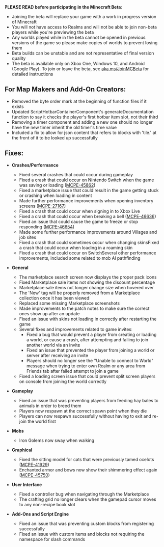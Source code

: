 **PLEASE READ before participating in the Minecraft Beta**:

-   Joining the beta will replace your game with a work in progress version of Minecraft
-   You will not have access to Realms and will not be able to join non-beta players while you're previewing the beta
-   Any worlds played while in the beta cannot be opened in previous versions of the game so please make copies of worlds to prevent losing them
-   Beta builds can be unstable and are not representative of final version quality
-   The beta is available only on Xbox One, Windows 10, and Android (Google Play). To join or leave the beta, see [aka.ms/JoinMCBeta](https://aka.ms/JoinMCBeta) for detailed instructions

## For Map Makers and Add-On Creators:

-   Removed the byte order mark at the beginning of function files if it exists
-   Updated ScriptHotbarContainerComponent's generateDocumentation function to say it checks the player's first hotbar item slot, not their third
-   Removing a timer component and adding a new one should no longer have the new timer inherit the old timer's time value
-   Included a fix to allow for json content that refers to blocks with 'tile.' at the front of it to be looked up successfully 

## Fixes:

-   **Crashes/Performance**
    -   Fixed several crashes that could occur during gameplay 
    -   Fixed a crash that could occur on Nintendo Switch when the game was saving or loading ([MCPE-45862](https://bugs.mojang.com/browse/MCPE-45862))
    -   Fixed a marketplace issue that could result in the game getting stuck or crashing when loading in content
    -   Made further performance improvements when opening inventory screens ([MCPE-27167](https://bugs.mojang.com/browse/MCPE-27167))
    -   Fixed a crash that could occur when signing in to Xbox Live
    -   Fixed a crash that could occur when breaking a bell ([MCPE-46636](https://bugs.mojang.com/browse/MCPE-46636))
    -   Fixed an issue that could cause the game to freeze or stop responding ([MCPE-46654](https://bugs.mojang.com/browse/MCPE-46654))
    -   Made some further performance improvements around Villages and job sites
    -   Fixed a crash that could sometimes occur when changing skinsFixed a crash that could occur when loading in a roaming skin
    -   Fixed a crash that could occur on SwitchSeveral other performance improvements, included some related to mob AI pathfinding 

-   **General**
    -   The marketplace search screen now displays the proper pack icons
    -   Fixed Marketplace sale items not showing the discount percentage
    -   Marketplace sale items not longer change size when hovered over
    -   The 'New' tag will be properly removed from a Marketplace collection once it has been viewed
    -   Replaced some missing Marketplace screenshots
    -   Made improvements to the patch notes to make sure the correct ones show up after an update
    -   Fixed an issue with skins not loading in correctly after restarting the game 
    -   Several fixes and improvements related to game invites:
        -   Fixed a bug that would prevent a player from creating or loading a world, or cause a crash, after attempting and failing to join another world via an invite
        -   Fixed an issue that prevented the player from joining a world or server after receiving an invite
        -   Players should no longer see the "Unable to connect to World" message when trying to enter own Realm or any area from Friends tab after failed attempt to join a game
    -   Fixed a loading screen issue that could prevent split screen players on console from joining the world correctly 

-   **Gameplay**
    -   Fixed an issue that was preventing players from feeding hay bales to animals in order to breed them
    -   Players now respawn at the correct spawn point when they die
    -   Players can now respawn successfully without having to exit and re-join the world first  

-   **Mobs**
    -   Iron Golems now sway when walking 

-   **Graphical**
    -   Fixed the sitting model for cats that were previously tamed ocelots ([MCPE-41929](https://bugs.mojang.com/browse/MCPE-41929))
    -   Enchanted armor and bows now show their shimmering effect again ([MCPE-45750](https://bugs.mojang.com/browse/MCPE-45750)) 

-   **User Interface**
    -   Fixed a controller bug when navigating through the Marketplace
    -   The crafting grid no longer clears when the gamepad cursor moves to any non-recipe book slot 

-   **Add-Ons and Script Engine**
    -   Fixed an issue that was preventing custom blocks from registering successfully
    -   Fixed an issue with custom items and blocks not requiring the namespace for slash commands
